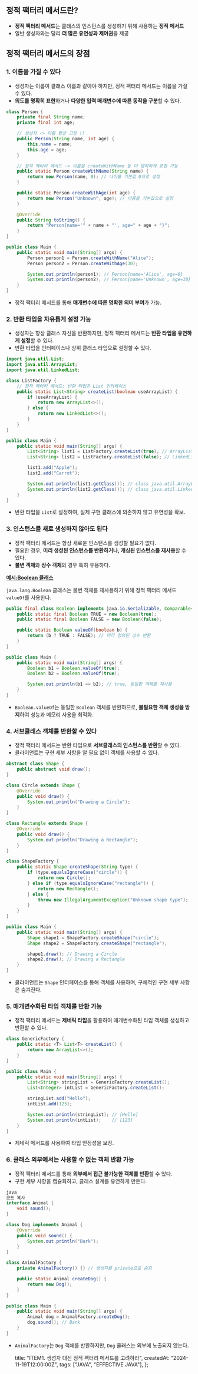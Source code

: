 ## 정적 팩터리 메서드란?

- **정적 팩터리 메서드**는 클래스의 인스턴스를 생성하기 위해 사용하는 **정적 메서드**
- 일반 생성자와는 달리 **더 많은 유연성과 제어권**을 제공

## 정적 팩터리 메서드의 장점

### 1. **이름을 가질 수 있다**

- 생성자는 이름이 클래스 이름과 같아야 하지만, 정적 팩터리 메서드는 이름을 가질 수 있다.
- **의도를 명확히 표현**하거나 **다양한 입력 매개변수에 따른 동작을 구분**할 수 있다.

```java
class Person {
    private final String name;
    private final int age;

    // 생성자 -> 이름 항상 고정 !!
    public Person(String name, int age) {
        this.name = name;
        this.age = age;
    }

    // 정적 팩터리 메서드 -> 이름을 createWithName 등 더 명확하게 표현 가능
    public static Person createWithName(String name) {
        return new Person(name, 0); // 나이를 기본값 0으로 설정
    }

    public static Person createWithAge(int age) {
        return new Person("Unknown", age); // 이름을 기본값으로 설정
    }

    @Override
    public String toString() {
        return "Person{name='" + name + "', age=" + age + "}";
    }
}

public class Main {
    public static void main(String[] args) {
        Person person1 = Person.createWithName("Alice");
        Person person2 = Person.createWithAge(30);

        System.out.println(person1); // Person{name='Alice', age=0}
        System.out.println(person2); // Person{name='Unknown', age=30}
    }
}
```

- 정적 팩터리 메서드를 통해 **매개변수에 따른 명확한 의미 부여**가 가능.

### 2. **반환 타입을 자유롭게 설정 가능**

- 생성자는 항상 클래스 자신을 반환하지만, 정적 팩터리 메서드는 **반환 타입을 유연하게 설정**할 수 있다.
- 반환 타입을 인터페이스나 상위 클래스 타입으로 설정할 수 있다.

```java
import java.util.List;
import java.util.ArrayList;
import java.util.LinkedList;

class ListFactory {
    // 정적 팩터리 메서드: 반환 타입은 List 인터페이스
    public static List<String> createList(boolean useArrayList) {
        if (useArrayList) {
            return new ArrayList<>();
        } else {
            return new LinkedList<>();
        }
    }
}

public class Main {
    public static void main(String[] args) {
        List<String> list1 = ListFactory.createList(true); // ArrayList 반환
        List<String> list2 = ListFactory.createList(false); // LinkedList 반환

        list1.add("Apple");
        list2.add("Carrot");

        System.out.println(list1.getClass()); // class java.util.ArrayList
        System.out.println(list2.getClass()); // class java.util.LinkedList
    }
}

```

- 반환 타입을 `List`로 설정하여, 실제 구현 클래스에 의존하지 않고 유연성을 확보.

### 3. **인스턴스를 새로 생성하지 않아도 된다**

- 정적 팩터리 메서드는 항상 새로운 인스턴스를 생성할 필요가 없다.
- 필요한 경우, **미리 생성된 인스턴스를 반환하거나, 캐싱된 인스턴스를 재사용**할 수 있다.
- **불변 객체**와 **상수 객체**의 경우 특히 유용하다.

[**예시:Boolean 클래스**](https://github.com/openjdk-mirror/jdk7u-jdk/blob/master/src/share/classes/java/lang/Boolean.java)

`java.lang.Boolean` 클래스는 불변 객체를 재사용하기 위해 정적 팩터리 메서드 `valueOf`를 사용한다.

```java
public final class Boolean implements java.io.Serializable, Comparable<Boolean> {
    public static final Boolean TRUE = new Boolean(true);
    public static final Boolean FALSE = new Boolean(false);

    public static Boolean valueOf(boolean b) {
        return (b ? TRUE : FALSE); // 미리 정의된 상수 반환
    }
}

```

```java
public class Main {
    public static void main(String[] args) {
        Boolean b1 = Boolean.valueOf(true);
        Boolean b2 = Boolean.valueOf(true);

        System.out.println(b1 == b2); // true, 동일한 객체를 재사용
    }
}

```

- `Boolean.valueOf`는 동일한 `Boolean` 객체를 반환하므로, **불필요한 객체 생성을 방지**하여 성능과 메모리 사용을 최적화.

### 4. **서브클래스 객체를 반환할 수 있다**

- 정적 팩터리 메서드는 반환 타입으로 **서브클래스의 인스턴스를 반환**할 수 있다.
- 클라이언트는 구현 세부 사항을 알 필요 없이 객체를 사용할 수 있다.

```java
abstract class Shape {
    public abstract void draw();
}

class Circle extends Shape {
    @Override
    public void draw() {
        System.out.println("Drawing a Circle");
    }
}

class Rectangle extends Shape {
    @Override
    public void draw() {
        System.out.println("Drawing a Rectangle");
    }
}

class ShapeFactory {
    public static Shape createShape(String type) {
        if (type.equalsIgnoreCase("circle")) {
            return new Circle();
        } else if (type.equalsIgnoreCase("rectangle")) {
            return new Rectangle();
        } else {
            throw new IllegalArgumentException("Unknown shape type");
        }
    }
}

public class Main {
    public static void main(String[] args) {
        Shape shape1 = ShapeFactory.createShape("circle");
        Shape shape2 = ShapeFactory.createShape("rectangle");

        shape1.draw(); // Drawing a Circle
        shape2.draw(); // Drawing a Rectangle
    }
}

```

- 클라이언트는 `Shape` 인터페이스를 통해 객체를 사용하며, 구체적인 구현 세부 사항은 숨겨진다.

### 5. **매개변수화된 타입 객체를 반환 가능**

- 정적 팩터리 메서드는 **제네릭 타입**을 활용하여 매개변수화된 타입 객체를 생성하고 반환할 수 있다.

```java
class GenericFactory {
    public static <T> List<T> createList() {
        return new ArrayList<>();
    }
}

public class Main {
    public static void main(String[] args) {
        List<String> stringList = GenericFactory.createList();
        List<Integer> intList = GenericFactory.createList();

        stringList.add("Hello");
        intList.add(123);

        System.out.println(stringList); // [Hello]
        System.out.println(intList);    // [123]
    }
}
```

- 제네릭 메서드를 사용하여 타입 안정성을 보장.

### 6. **클래스 외부에서는 사용할 수 없는 객체 반환 가능**

- 정적 팩터리 메서드를 통해 **외부에서 접근 불가능한 객체를 반환**할 수 있다.
- 구현 세부 사항을 캡슐화하고, 클래스 설계를 유연하게 만든다.

```java
java
코드 복사
interface Animal {
    void sound();
}

class Dog implements Animal {
    @Override
    public void sound() {
        System.out.println("Bark");
    }
}

class AnimalFactory {
    private AnimalFactory() {} // 생성자를 private으로 숨김

    public static Animal createDog() {
        return new Dog();
    }
}

public class Main {
    public static void main(String[] args) {
        Animal dog = AnimalFactory.createDog();
        dog.sound(); // Bark
    }
}

```

- `AnimalFactory`는 `Dog` 객체를 반환하지만, `Dog` 클래스는 외부에 노출되지 않는다.

  title: "ITEM1. 생성자 대신 정적 팩터리 메서드를 고려하라",
  createdAt: "2024-11-19T12:00:00Z",
  tags: ["JAVA", "EFFECTIVE JAVA"],
};
